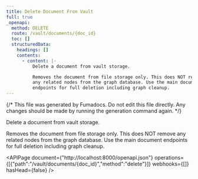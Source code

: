 ```yaml
---
title: Delete Document From Vault
full: true
_openapi:
  method: DELETE
  route: /vault/documents/{doc_id}
  toc: []
  structuredData:
    headings: []
    contents:
      - content: |-
          Delete a document from vault storage.

          Removes the document from file storage only. This does NOT remove
          any related nodes from the graph database. Use the main document
          endpoints for full deletion including graph cleanup.
---
```


{/* This file was generated by Fumadocs. Do not edit this file directly. Any changes should be made by running the generation command again. */}

Delete a document from vault storage.

Removes the document from file storage only. This does NOT remove
any related nodes from the graph database. Use the main document
endpoints for full deletion including graph cleanup.

<APIPage document={"http://localhost:8000/openapi.json"} operations={[{"path":"/vault/documents/{doc_id}","method":"delete"}]} webhooks={[]} hasHead={false} />